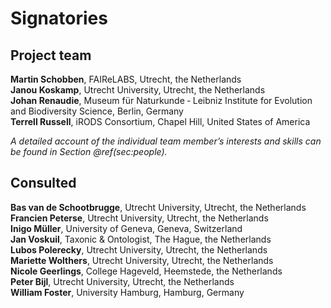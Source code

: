 # Signatories
<!-- 
This section provides the ISC with a view of the support received from the community for a proposal. Acceptance isn't predicated on popularity but community acceptance is important.  Willingness to accept outside input is also a good marker for project delivery. 

An optional section would be for R-Core signatories where changes to R are proposed.
-->

## Project team

**Martin Schobben**, FAIReLABS, Utrecht, the Netherlands        
**Janou Koskamp**, Utrecht University, Utrecht, the Netherlands     
**Johan Renaudie**, Museum für Naturkunde ‐ Leibniz Institute for Evolution and Biodiversity Science, Berlin, Germany      
**Terrell Russell**, iRODS Consortium, Chapel Hill, United States of America  

*A detailed account of the individual team member's interests and skills can be found in Section \@ref(sec:people).*

<!-- 
Who are the people responsible for actually delivering the project if the proposal gets accepted and are already signed up and rearing to go?
-->

<!-- ## Contributors -->


<!-- 
Who are the people who have actively helped with this proposal but won't necessarily be on the core project team later?
-->

## Consulted

**Bas van de Schootbrugge**, Utrecht University, Utrecht, the Netherlands    
**Francien Peterse**, Utrecht University, Utrecht, the Netherlands     
**Inigo Müller**, University of Geneva, Geneva, Switzerland      
**Jan Voskuil**, Taxonic & Ontologist, The Hague, the Netherlands   
**Lubos Polerecky**, Utrecht University, Utrecht, the Netherlands         
**Mariette Wolthers**, Utrecht University, Utrecht, the Netherlands    
**Nicole Geerlings**, College Hageveld, Heemstede, the Netherlands    
**Peter Bijl**, Utrecht University, Utrecht, the Netherlands    
**William Foster**, University Hamburg, Hamburg, Germany   

<!-- 
Who has been given the opportunity to provide feedback on the proposal? This should include any R Consortium & ISC members who the proposal has been discussed with.
-->

